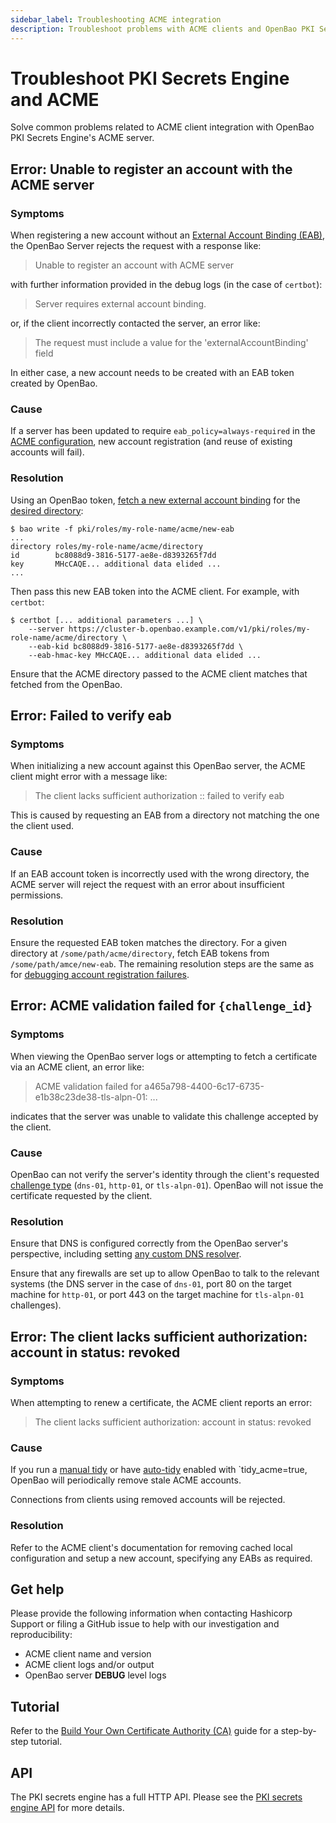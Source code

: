 ```yaml
---
sidebar_label: Troubleshooting ACME integration
description: Troubleshoot problems with ACME clients and OpenBao PKI Secrets Engine's ACME server.
---
```


# Troubleshoot PKI Secrets Engine and ACME

Solve common problems related to ACME client integration with OpenBao PKI
Secrets Engine's ACME server.

## Error: Unable to register an account with the ACME server

### Symptoms

When registering a new account without an [External Account Binding
(EAB)](/api-docs/secret/pki#acme-external-account-bindings), the
OpenBao Server rejects the request with a response like:

> Unable to register an account with ACME server

with further information provided in the debug logs (in the case of
`certbot`):

> Server requires external account binding.

or, if the client incorrectly contacted the server, an error like:

> The request must include a value for the 'externalAccountBinding' field

In either case, a new account needs to be created with an EAB token created
by OpenBao.

### Cause

If a server has been updated to require `eab_policy=always-required` in the
[ACME configuration](/api-docs/secret/pki#set-acme-configuration),
new account registration (and reuse of existing accounts will fail).

### Resolution

Using an OpenBao token, [fetch a new external account
binding](/api-docs/secret/pki#get-acme-eab-binding-token) for
the [desired directory](/api-docs/v1.14.x/secret/pki#acme-directories):

```
$ bao write -f pki/roles/my-role-name/acme/new-eab
...
directory roles/my-role-name/acme/directory
id        bc8088d9-3816-5177-ae8e-d8393265f7dd
key       MHcCAQE... additional data elided ...
...
```

Then pass this new EAB token into the ACME client. For example, with
`certbot`:

```
$ certbot [... additional parameters ...] \
    --server https://cluster-b.openbao.example.com/v1/pki/roles/my-role-name/acme/directory \
    --eab-kid bc8088d9-3816-5177-ae8e-d8393265f7dd \
    --eab-hmac-key MHcCAQE... additional data elided ...
```

Ensure that the ACME directory passed to the ACME client matches that
fetched from the OpenBao.

## Error: Failed to verify eab

### Symptoms

When initializing a new account against this OpenBao server, the ACME client
might error with a message like:

> The client lacks sufficient authorization :: failed to verify eab

This is caused by requesting an EAB from a directory not matching the
one the client used.

### Cause

If an EAB account token is incorrectly used with the wrong directory, the
ACME server will reject the request with an error about insufficient
permissions.

### Resolution

Ensure the requested EAB token matches the directory. For a given directory
at `/some/path/acme/directory`, fetch EAB tokens from
`/some/path/amce/new-eab`. The remaining resolution steps are the same as
for [debugging account registration
failures](#debugging-account-registration-failures).

## Error: ACME validation failed for `{challenge_id}`

### Symptoms

When viewing the OpenBao server logs or attempting to fetch a certificate via
an ACME client, an error like:

> ACME validation failed for a465a798-4400-6c17-6735-e1b38c23de38-tls-alpn-01: ...

indicates that the server was unable to validate this challenge accepted
by the client.

### Cause

OpenBao can not verify the server's identity through the client's requested
[challenge type](/api-docs/secret/pki#acme-challenge-types) (`dns-01`,
`http-01`, or `tls-alpn-01`). OpenBao will not issue the certificate requested
by the client.

### Resolution

Ensure that DNS is configured correctly from the OpenBao server's perspective,
including setting [any custom DNS resolver](/api-docs/secret/pki#dns_resolver).

Ensure that any firewalls are set up to allow OpenBao to talk to the relevant
systems (the DNS server in the case of `dns-01`, port 80 on the target
machine for `http-01`, or port 443 on the target machine for `tls-alpn-01`
challenges).

## Error: The client lacks sufficient authorization: account in status: revoked

### Symptoms

When attempting to renew a certificate, the ACME client reports an error:

> The client lacks sufficient authorization: account in status: revoked

### Cause

If you run a [manual tidy](/api-docs/secret/pki#tidy_acme) or have
[auto-tidy](/api-docs/secret/pki#configure-automatic-tidy) enabled
with `tidy_acme=true, OpenBao will periodically remove stale ACME accounts.

Connections from clients using removed accounts will be rejected.

### Resolution

Refer to the ACME client's documentation for removing cached local
configuration and setup a new account, specifying any EABs as required.

## Get help

Please provide the following information when contacting Hashicorp Support
or filing a GitHub issue to help with our investigation and reproducibility:

 - ACME client name and version
 - ACME client logs and/or output
 - OpenBao server **DEBUG** level logs

## Tutorial

Refer to the [Build Your Own Certificate Authority (CA)](/tutorials/secrets-management/pki-engine)
guide for a step-by-step tutorial.

## API

The PKI secrets engine has a full HTTP API. Please see the
[PKI secrets engine API](/api-docs/secret/pki) for more
details.
